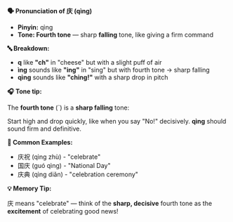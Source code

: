 **🗣️ Pronunciation of 庆 (qìng)**

- **Pinyin:** qìng
- **Tone: Fourth tone** — sharp **falling** tone, like giving a firm command

**🔤 Breakdown:**

- **q** like **"ch"** in "cheese" but with a slight puff of air
- **ìng** sounds like **"ing"** in "sing" but with fourth tone → sharp falling
- **qìng** sounds like **"ching!"** with a sharp drop in pitch

**🎧 Tone tip:**

The **fourth tone** (ˋ) is a **sharp falling** tone:

Start high and drop quickly, like when you say "No!" decisively. **qìng** should sound firm and
definitive.

**📝 Common Examples:**

- 庆祝 (qìng zhù) - "celebrate"
- 国庆 (guó qìng) - "National Day"
- 庆典 (qìng diǎn) - "celebration ceremony"

**💡 Memory Tip:**

庆 means "celebrate" — think of the **sharp, decisive** fourth tone as the **excitement** of
celebrating good news!
